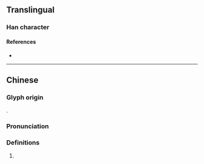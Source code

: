 {{character info/new}}
==Translingual==

===Han character===
{{Han char|rn=96|rad=玉|as=10|sn=15|four=|canj=EUMGI|ids=⿱流玉}}

====References====
* {{Han ref|kx=0739.120|dkj=21160|dj=1149.170|hdz=21133.010|uh=746C|ud=29804}}

----

==Chinese==
{{zh-forms}}

===Glyph origin===
{{Han etym}}
{{Han compound|流|玉|ls=psc|c1=p|c2=s|t2=jade}}.

===Pronunciation===
{{zh-pron
|m=liú
|mc=y
|oc=y
|cat=
}}

===Definitions===
{{zh-hanzi}}

# {{lb|zh|literary}} {{zh-alt-form|旒|}}
